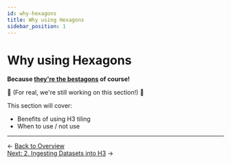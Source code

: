 ```yaml
---
id: why-hexagons
title: Why using Hexagons
sidebar_position: 1
---
```


# Why using Hexagons

**Because [they're the bestagons](https://youtu.be/thOifuHs6eY?si=UKeC4tEcUGxflLro) of course!**

🚧 (For real, we're still working on this section!) 🚧

This section will cover:
- Benefits of using H3 tiling
- When to use / not use

---

<div style={{ display: 'flex', justifyContent: 'space-between' }}>
  <div>← <a href="/examples/hex/hex-deep-dive">Back to Overview</a></div>
<div><a href="/examples/hex/ingesting-h3">Next: 2. Ingesting Datasets into H3</a> →</div>
</div> 